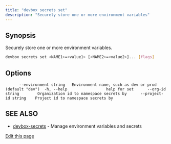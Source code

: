 ```yaml
---
title: "devbox secrets set"
description: "Securely store one or more environment variables"
---
```


## Synopsis[​](#synopsis "Direct link to Synopsis")

Securely store one or more environment variables.

```bash
devbox secrets set <NAME1>=<value1> [<NAME2>=<value2>]... [flags]
```

## Options[​](#options "Direct link to Options")

```
      --environment string   Environment name, such as dev or prod (default "dev")  -h, --help                 help for set      --org-id string        Organization id to namespace secrets by      --project-id string    Project id to namespace secrets by
```

## SEE ALSO[​](#see-also "Direct link to SEE ALSO")

- [devbox-secrets](/docs/devbox/cli-reference/devbox-secrets/) - Manage environment variables and
  secrets

[Edit this page](https://github.com/jetify-com/devbox/tree/main/docs/app/docs/cli-reference/devbox-secrets-set.md)
